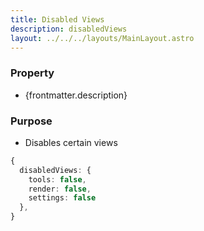 ```yaml
---
title: Disabled Views
description: disabledViews
layout: ../../../layouts/MainLayout.astro
---
```


### Property

- {frontmatter.description}

### Purpose

- Disables certain views

```ts
{
  disabledViews: {
    tools: false,
    render: false,
    settings: false
  },
}
```
